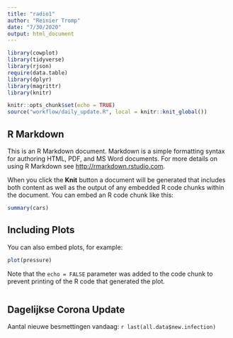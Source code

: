 ```yaml
---
title: "radio1"
author: "Reinier Tromp"
date: "7/30/2020"
output: html_document
---
```

``` r
library(cowplot)
library(tidyverse)
library(rjson)
require(data.table)
library(dplyr)
library(magrittr)
library(knitr)
```

```r
knitr::opts_chunk$set(echo = TRUE)
source("workflow/daily_update.R", local = knitr::knit_global())
```

## R Markdown

This is an R Markdown document. Markdown is a simple formatting syntax for authoring HTML, PDF, and MS Word documents. For more details on using R Markdown see <http://rmarkdown.rstudio.com>.

When you click the **Knit** button a document will be generated that includes both content as well as the output of any embedded R code chunks within the document. You can embed an R code chunk like this:

```r
summary(cars)
```

## Including Plots

You can also embed plots, for example:

```r
plot(pressure)
```

Note that the `echo = FALSE` parameter was added to the code chunk to prevent printing of the R code that generated the plot.

```r

```


## Dagelijkse Corona Update

Aantal nieuwe besmettingen vandaag: `r last(all.data$new.infection)`





































